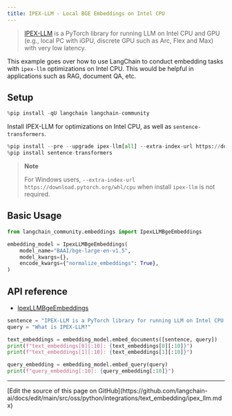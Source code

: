 ```yaml
---
title: IPEX-LLM - Local BGE Embeddings on Intel CPU
---
```


> [IPEX-LLM](https://github.com/intel-analytics/ipex-llm) is a PyTorch library for running LLM on Intel CPU and GPU (e.g., local PC with iGPU, discrete GPU such as Arc, Flex and Max) with very low latency.

This example goes over how to use LangChain to conduct embedding tasks with `ipex-llm` optimizations on Intel CPU. This would be helpful in applications such as RAG, document QA, etc.

## Setup

```python
%pip install -qU langchain langchain-community
```

Install IPEX-LLM for optimizations on Intel CPU, as well as `sentence-transformers`.

```python
%pip install --pre --upgrade ipex-llm[all] --extra-index-url https://download.pytorch.org/whl/cpu
%pip install sentence-transformers
```

> **Note**
>
> For Windows users, `--extra-index-url https://download.pytorch.org/whl/cpu` when install `ipex-llm` is not required.

## Basic Usage

```python
from langchain_community.embeddings import IpexLLMBgeEmbeddings

embedding_model = IpexLLMBgeEmbeddings(
    model_name="BAAI/bge-large-en-v1.5",
    model_kwargs={},
    encode_kwargs={"normalize_embeddings": True},
)
```

## API reference

- [IpexLLMBgeEmbeddings](https://python.langchain.com/api_reference/community/embeddings/langchain_community.embeddings.ipex_llm.IpexLLMBgeEmbeddings.html)

```python
sentence = "IPEX-LLM is a PyTorch library for running LLM on Intel CPU and GPU (e.g., local PC with iGPU, discrete GPU such as Arc, Flex and Max) with very low latency."
query = "What is IPEX-LLM?"

text_embeddings = embedding_model.embed_documents([sentence, query])
print(f"text_embeddings[0][:10]: {text_embeddings[0][:10]}")
print(f"text_embeddings[1][:10]: {text_embeddings[1][:10]}")

query_embedding = embedding_model.embed_query(query)
print(f"query_embedding[:10]: {query_embedding[:10]}")
```

---

<Callout icon="pen-to-square" iconType="regular">
  [Edit the source of this page on GitHub](https://github.com/langchain-ai/docs/edit/main/src/oss/python/integrations/text_embedding/ipex_llm.mdx)
</Callout>
